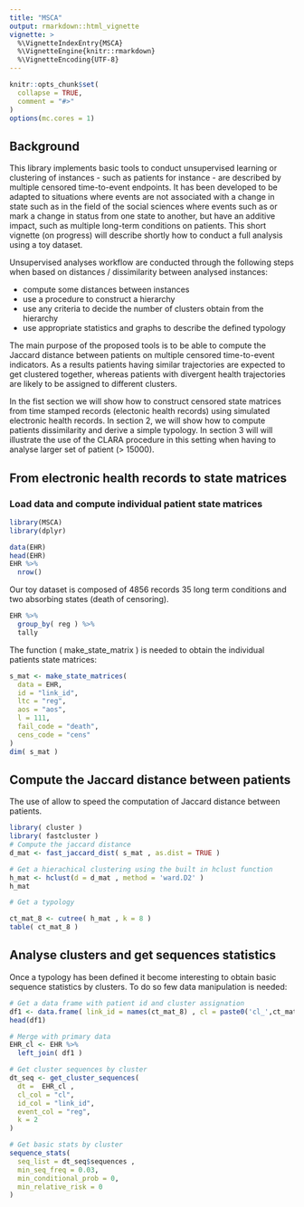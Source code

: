 ```yaml
---
title: "MSCA"
output: rmarkdown::html_vignette
vignette: >
  %\VignetteIndexEntry{MSCA}
  %\VignetteEngine{knitr::rmarkdown}
  %\VignetteEncoding{UTF-8}
---
```


```r
knitr::opts_chunk$set(
  collapse = TRUE,
  comment = "#>"
)
options(mc.cores = 1)
```

## Background

This library implements basic tools to conduct unsupervised learning or clustering of instances - such as patients for instance - are described by multiple censored time-to-event endpoints. It has been developed to be adapted to situations where events are not associated with a change in state such as in the field of the social sciences where events such as \textit{wedding} or \textit{first job} mark a change in status from one state to another, but have an additive impact, such as multiple long-term conditions on patients. This short vignette (on progress) will describe shortly how to conduct a full analysis using a toy dataset.

Unsupervised analyses workflow are conducted through the following steps when based on distances / dissimilarity between analysed instances:

- compute some distances between instances
- use a procedure to construct a hierarchy
- use any criteria to decide the number of clusters obtain from the hierarchy
- use appropriate statistics and graphs to describe the defined typology

The main purpose of the proposed tools is to be able to compute the Jaccard distance between patients on multiple censored time-to-event indicators. As a results patients having similar trajectories are expected to get clustered together, whereas patients with divergent health trajectories are likely to be assigned to different clusters.  

In the fist section we will show how to construct censored state matrices from time stamped records (electonic health records) using simulated electronic health records. In section 2, we will show how to compute patients dissimilarity and derive a simple typology. In section 3 will will illustrate the use of the CLARA procedure in this setting when having to analyse larger set of patient (> 15000).

## From electronic health records to state matrices

### Load data and compute individual patient state matrices

```r
library(MSCA)
library(dplyr)

data(EHR)
head(EHR)
EHR %>%
  nrow()
```

Our toy dataset is composed of 4856 records 35 long term conditions and two absorbing states (death of censoring).

```r
EHR %>%
  group_by( reg ) %>%
  tally

```

The function \sript( make_state_matrix ) is needed to obtain the individual patients state matrices:


```r
s_mat <- make_state_matrices(
  data = EHR,
  id = "link_id",
  ltc = "reg",
  aos = "aos",
  l = 111,
  fail_code = "death",
  cens_code = "cens"
)
dim( s_mat )
```

## Compute the Jaccard distance between patients

The use of \script{fast_jaccard_dist} allow to speed the computation of Jaccard distance between patients.

```r
library( cluster )
library( fastcluster )
# Compute the jaccard distance
d_mat <- fast_jaccard_dist( s_mat , as.dist = TRUE )

# Get a hierachical clustering using the built in hclust function
h_mat <- hclust(d = d_mat , method = 'ward.D2' )
h_mat

# Get a typology

ct_mat_8 <- cutree( h_mat , k = 8 )
table( ct_mat_8 )

```

## Analyse clusters and get sequences statistics



Once a typology has been defined it become interesting to obtain basic sequence statistics by clusters. To do so few data manipulation is needed:

```r
# Get a data frame with patient id and cluster assignation 
df1 <- data.frame( link_id = names(ct_mat_8) , cl = paste0('cl_',ct_mat_8)) 
head(df1)  

# Merge with primary data
EHR_cl <- EHR %>%
  left_join( df1 )

# Get cluster sequences by cluster
dt_seq <- get_cluster_sequences(
  dt =  EHR_cl ,
  cl_col = "cl",
  id_col = "link_id",
  event_col = "reg",
  k = 2
)

# Get basic stats by cluster
sequence_stats(
  seq_list = dt_seq$sequences ,
  min_seq_freq = 0.03,
  min_conditional_prob = 0,
  min_relative_risk = 0
)
```


